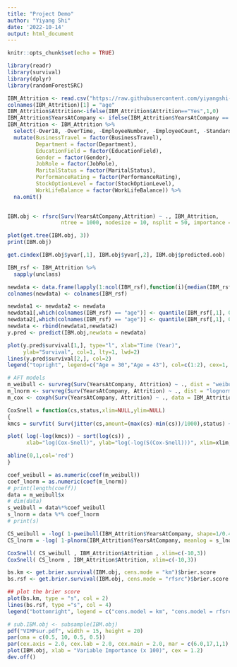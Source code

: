 ```yaml
---
title: "Project Demo"
author: "Yiyang Shi"
date: '2022-10-14'
output: html_document
---
```


```r
knitr::opts_chunk$set(echo = TRUE)
```

```r
library(readr)
library(survival)
library(dplyr)
library(randomForestSRC)

IBM_Attrition <- read.csv("https://raw.githubusercontent.com/yiyangshi-hub/STAT-453-Project/main/IBM_Attrition.csv")
colnames(IBM_Attrition)[1] = "age"
IBM_Attrition$Attrition<-ifelse(IBM_Attrition$Attrition=="Yes",1,0)
IBM_Attrition$YearsAtCompany <- ifelse(IBM_Attrition$YearsAtCompany == 0, 0.5, IBM_Attrition$YearsAtCompany)
IBM_Attrition <- IBM_Attrition %>% 
  select(-Over18, -OverTime, -EmployeeNumber, -EmployeeCount, -StandardHours) %>% 
  mutate(BusinessTravel = factor(BusinessTravel),
         Department = factor(Department),
         EducationField = factor(EducationField),
         Gender = factor(Gender),
         JobRole = factor(JobRole),
         MaritalStatus = factor(MaritalStatus),
         PerformanceRating = factor(PerformanceRating),
         StockOptionLevel = factor(StockOptionLevel),
         WorkLifeBalance = factor(WorkLifeBalance)) %>% 
  na.omit()
  
```

```r
IBM.obj <- rfsrc(Surv(YearsAtCompany,Attrition) ~ ., IBM_Attrition, 
                 ntree = 1000, nodesize = 10, nsplit = 50, importance = TRUE)

plot(get.tree(IBM.obj, 3))
print(IBM.obj)
```

```r
get.cindex(IBM.obj$yvar[,1], IBM.obj$yvar[,2], IBM.obj$predicted.oob)
```

```r
IBM_rsf <- IBM_Attrition %>% 
  sapply(unclass)

newdata <- data.frame(lapply(1:ncol(IBM_rsf),function(i){median(IBM_rsf[,i])}))
colnames(newdata) <- colnames(IBM_rsf)

newdata1 <- newdata2 <- newdata
newdata1[,which(colnames(IBM_rsf) == "age")] <- quantile(IBM_rsf[,1], 0.25)
newdata2[,which(colnames(IBM_rsf) == "age")] <- quantile(IBM_rsf[,1], 0.75)
newdata <- rbind(newdata1,newdata2)
y.pred <- predict(IBM.obj,newdata = newdata)

plot(y.pred$survival[1,], type="l", xlab="Time (Year)",   
     ylab="Survival", col=1, lty=1, lwd=2)
lines(y.pred$survival[2,], col=2)
legend("topright", legend=c("Age = 30","Age = 43"), col=c(1:2), cex=1, lwd=1)
```
```r
# AFT models
m_weibull <- survreg(Surv(YearsAtCompany, Attrition) ~ ., dist = "weibull", x=TRUE , data = IBM_Attrition)
m_lnorm <- survreg(Surv(YearsAtCompany, Attrition) ~ ., dist = "lognormal", data = IBM_Attrition)
m_cox <- coxph(Surv(YearsAtCompany, Attrition) ~ ., data = IBM_Attrition)
```
```r
CoxSnell = function(cs,status,xlim=NULL,ylim=NULL)
{
kmcs = survfit( Surv(jitter(cs,amount=(max(cs)-min(cs))/1000),status) ~ 1 )$surv

plot( log(-log(kmcs)) ~ sort(log(cs)) ,
      xlab="log(Cox-Snell)", ylab="log(-log(S(Cox-Snell)))", xlim=xlim, ylim=ylim )

abline(0,1,col='red')
}
```

```r
coef_weibull = as.numeric(coef(m_weibull))
coef_lnorm = as.numeric(coef(m_lnorm))
# print(length(coeff))
data = m_weibull$x
# dim(data)
s_weibull = data%*%coef_weibull
s_lnorm = data %*% coef_lnorm
# print(s)

CS_weibull = -log( 1-pweibull(IBM_Attrition$YearsAtCompany, shape=1/0.4349123 , scale=exp(s_weibull)   ) )
CS_lnorm = -log( 1-plnorm(IBM_Attrition$YearsAtCompany, meanlog = s_lnorm , sdlog = 0.689322 ) )

CoxSnell( CS_weibull , IBM_Attrition$Attrition , xlim=c(-10,3))
CoxSnell( CS_lnorm , IBM_Attrition$Attrition, xlim=c(-10,3))
```



```r
bs.km <- get.brier.survival(IBM.obj, cens.mode = "km")$brier.score
bs.rsf <- get.brier.survival(IBM.obj, cens.mode = "rfsrc")$brier.score

## plot the brier score
plot(bs.km, type = "s", col = 2)
lines(bs.rsf, type ="s", col = 4)
legend("bottomright", legend = c("cens.model = km", "cens.model = rfsrc"), fill = c(2,4))
```

```r
# sub.IBM.obj <- subsample(IBM.obj)
pdf("VIMPsur.pdf", width = 15, height = 20)
par(oma = c(0.5, 10, 0.5, 0.5))
par(cex.axis = 2.0, cex.lab = 2.0, cex.main = 2.0, mar = c(6.0,17,1,1), mgp = c(4, 1, 0))
plot(IBM.obj, xlab = "Variable Importance (x 100)", cex = 1.2)
dev.off()
```

